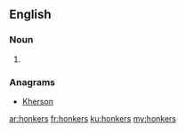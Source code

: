 ==English==

===Noun===
{{head|en|noun plural form}}

# {{plural of|honker|lang=en}}

===Anagrams===
* [[Kherson#English|Kherson]]

[[ar:honkers]]
[[fr:honkers]]
[[ku:honkers]]
[[my:honkers]]